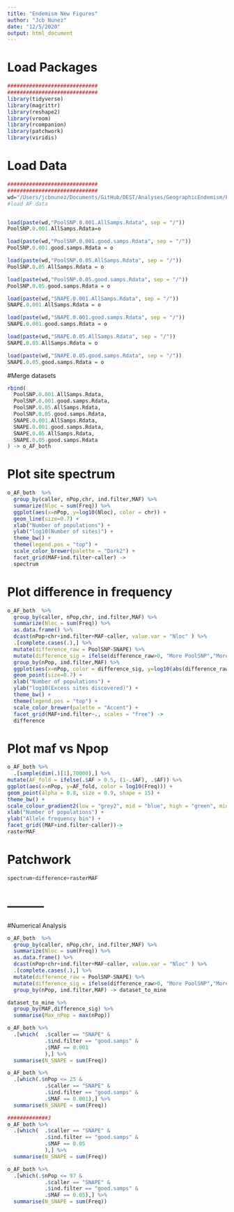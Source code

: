 ```yaml
---
title: "Endemism New Figures"
author: "Jcb Nunez"
date: "12/5/2020"
output: html_document
---
```


# Load Packages
```r
#############################
#############################
library(tidyverse)
library(magrittr)
library(reshape2)
library(vroom)
library(rcompanion)
library(patchwork)
library(viridis)
```

# Load Data
```r
#############################
#############################
wd="/Users/jcbnunez/Documents/GitHub/DEST/Analyses/GeographicEndemism/Extended_endemism"
#load AF data


load(paste(wd,"PoolSNP.0.001.AllSamps.Rdata", sep = "/"))
PoolSNP.0.001.AllSamps.Rdata=o

load(paste(wd,"PoolSNP.0.001.good.samps.Rdata", sep = "/"))
PoolSNP.0.001.good.samps.Rdata = o

load(paste(wd,"PoolSNP.0.05.AllSamps.Rdata", sep = "/"))
PoolSNP.0.05.AllSamps.Rdata = o

load(paste(wd,"PoolSNP.0.05.good.samps.Rdata", sep = "/"))
PoolSNP.0.05.good.samps.Rdata = o

load(paste(wd,"SNAPE.0.001.AllSamps.Rdata", sep = "/"))
SNAPE.0.001.AllSamps.Rdata = o

load(paste(wd,"SNAPE.0.001.good.samps.Rdata", sep = "/"))
SNAPE.0.001.good.samps.Rdata = o

load(paste(wd,"SNAPE.0.05.AllSamps.Rdata", sep = "/"))
SNAPE.0.05.AllSamps.Rdata = o

load(paste(wd,"SNAPE.0.05.good.samps.Rdata", sep = "/"))
SNAPE.0.05.good.samps.Rdata = o

```

#Merge datasets
```r
rbind(
  PoolSNP.0.001.AllSamps.Rdata,
  PoolSNP.0.001.good.samps.Rdata,
  PoolSNP.0.05.AllSamps.Rdata,
  PoolSNP.0.05.good.samps.Rdata,
  SNAPE.0.001.AllSamps.Rdata,
  SNAPE.0.001.good.samps.Rdata,
  SNAPE.0.05.AllSamps.Rdata,
  SNAPE.0.05.good.samps.Rdata
) -> o_AF_both
```


# Plot site spectrum
```r
o_AF_both  %>% 
  group_by(caller, nPop,chr, ind.filter,MAF) %>% 
  summarize(Nloc = sum(Freq)) %>%
  ggplot(aes(x=nPop, y=log10(Nloc), color = chr)) + 
  geom_line(size=0.7) + 
  xlab("Number of populations") +
  ylab("log10(Number of sites)") +
  theme_bw() +
  theme(legend.pos = "top") +
  scale_color_brewer(palette = "Dark2") +
  facet_grid(MAF+ind.filter~caller) -> 
  spectrum
```

# Plot difference in frequency
```r
o_AF_both  %>%
  group_by(caller, nPop,chr, ind.filter,MAF) %>% 
  summarize(Nloc = sum(Freq)) %>%
  as.data.frame() %>%
  dcast(nPop+chr+ind.filter+MAF~caller, value.var = "Nloc" ) %>%
  .[complete.cases(.),] %>%
  mutate(difference_raw = PoolSNP-SNAPE) %>%
  mutate(difference_sig = ifelse(difference_raw>0, "More PoolSNP","More SNAPE") ) %>%
  group_by(nPop, ind.filter,MAF) %>% 
  ggplot(aes(x=nPop, color = difference_sig, y=log10(abs(difference_raw)))) +
  geom_point(size=0.7) + 
  xlab("Number of populations") +
  ylab("log10(Excess sites discovered)") +
  theme_bw() +
  theme(legend.pos = "top") +
  scale_color_brewer(palette = "Accent") +
  facet_grid(MAF+ind.filter~., scales = "free") -> 
  difference
```

# Plot maf vs Npop
```r

o_AF_both %>%
  .[sample(dim(.)[1],70000),] %>%
mutate(AF_fold = ifelse(.$AF > 0.5, (1-.$AF), .$AF)) %>% 
ggplot(aes(x=nPop, y=AF_fold, color = log10(Freq))) + 
geom_point(alpha = 0.8, size = 0.9, shape = 15) + 
theme_bw() + 
scale_colour_gradient2(low = "grey2", mid = "blue", high = "green", midpoint = 3) +
xlab("Number of populations") +
ylab("Allele frequency bin") +
facet_grid((MAF+ind.filter~caller))-> 
rasterMAF

```

# Patchwork
```r
spectrum+difference+rasterMAF
```

# ---------

#Numerical Analysis
```r
o_AF_both  %>%
  group_by(caller, nPop,chr, ind.filter,MAF) %>% 
  summarize(Nloc = sum(Freq)) %>%
  as.data.frame() %>%
  dcast(nPop+chr+ind.filter+MAF~caller, value.var = "Nloc" ) %>%
  .[complete.cases(.),] %>%
  mutate(difference_raw = PoolSNP-SNAPE) %>%
  mutate(difference_sig = ifelse(difference_raw>0, "More PoolSNP","More SNAPE") ) %>%
  group_by(nPop, ind.filter,MAF) -> dataset_to_mine

dataset_to_mine %>% 
  group_by(MAF,difference_sig) %>%
  summarise(Max_nPop = max(nPop))

o_AF_both %>%
  .[which(  .$caller == "SNAPE" &
            .$ind.filter == "good.samps" &
            .$MAF == 0.001
            ),] %>% 
  summarise(N_SNAPE = sum(Freq))

o_AF_both %>%
  .[which(.$nPop <= 25 &
            .$caller == "SNAPE" &
            .$ind.filter == "good.samps" &
            .$MAF == 0.001),] %>% 
  summarise(N_SNAPE = sum(Freq))

#############3
o_AF_both %>%
  .[which(  .$caller == "SNAPE" &
            .$ind.filter == "good.samps" &
            .$MAF == 0.05
            ),] %>% 
  summarise(N_SNAPE = sum(Freq))

o_AF_both %>%
  .[which(.$nPop <= 97 &
            .$caller == "SNAPE" &
            .$ind.filter == "good.samps" &
            .$MAF == 0.05),] %>% 
  summarise(N_SNAPE = sum(Freq))
```


